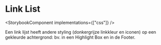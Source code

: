 
# Link List

<StorybookComponent implementations={["css"]} />

Een link lijst heeft andere styling (donkergrijze linkkleur en iconen) op een gekleurde achtergrond: bv. in een Highlight Box en in de Footer.
